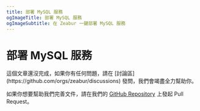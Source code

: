 ```yaml
---
title: 部署 MySQL 服務
ogImageTitle: 部署 MySQL 服務
ogImageSubtitle: 在 Zeabur 一鍵部署 MySQL 服務
---
```



# 部署 MySQL 服務

<Callout>
  這個文章還沒完成，如果你有任何問題，請在 [討論區](https://github.com/orgs/zeabur/discussions) 發問，我們會竭盡全力幫助你。

  如果你想要幫助我們完善文件，請在我們的 [GitHub Repository](https://github.com/zeabur/docs) 上發起 Pull Request。
</Callout>
